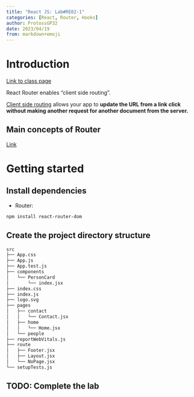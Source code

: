 ```yaml
---
title: "React JS: Lab#RE02-1"
categories: [React, Router, Hooks]
author: ProtossGP32
date: 2023/04/19
from: markdown+emoji
---
```

# Introduction
[Link to class page](https://albertprofe.dev/reactjs/rjslab2.html)

React Router enables "client side routing".

[Client side routing](https://reactrouter.com/en/main/start/overview) allows your app to **update the URL from a link click without making another request for another document from the server.**

## Main concepts of Router
[Link](https://reactrouter.com/en/main/start/concepts)


# Getting started
## Install dependencies

- Router:

```.bash
npm install react-router-dom
```

## Create the project directory structure

```.bash
src
├── App.css
├── App.js
├── App.test.js
├── components
│   └── PersonCard
│       └── index.jsx
├── index.css
├── index.js
├── logo.svg
├── pages
│   ├── contact
│   │   └── Contact.jsx
│   ├── home
│   │   └── Home.jsx
│   └── people
├── reportWebVitals.js
├── route
│   ├── Footer.jsx
│   ├── Layout.jsx
│   └── NoPage.jsx
└── setupTests.js
```

:::{.callout-warning}
## TODO: Complete the lab
:::
